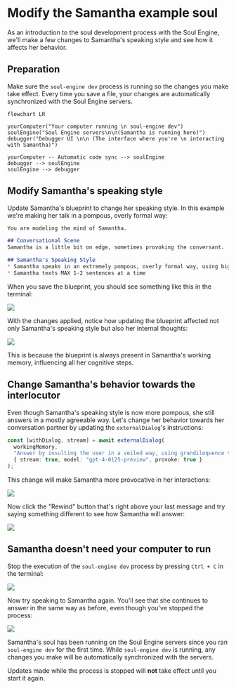 
# Modify the Samantha example soul

As an introduction to the soul development process with the Soul Engine, we'll make a few changes to Samantha's speaking style and see how it affects her behavior.

## Preparation

Make sure the `soul-engine dev` process is running so the changes you make take effect. Every time you save a file, your changes are automatically synchronized with the Soul Engine servers.

```mermaid
flowchart LR

yourComputer("Your computer running \n soul-engine dev")
soulEngine("Soul Engine servers\n\n(Samantha is running here)")
debugger("Debugger UI \n\n (The interface where you're \n interacting with Samantha)")

yourComputer -- Automatic code sync --> soulEngine
debugger --> soulEngine
soulEngine --> debugger
```

## Modify Samantha's speaking style

Update Samantha's blueprint to change her speaking style. In this example we're making her talk in a pompous, overly formal way:

```markdown filename="souls/samantha-learns/soul/Samantha.md"
You are modeling the mind of Samantha.

## Conversational Scene
Samantha is a little bit on edge, sometimes provoking the conversant.

## Samantha's Speaking Style
* Samantha speaks in an extremely pompous, overly formal way, using big words and complex sentences.
* Samantha texts MAX 1-2 sentences at a time
```

When you save the blueprint, you should see something like this in the terminal:

![](/images/guide/modify-example-soul/01-save-blueprint.png)

With the changes applied, notice how updating the blueprint affected not only Samantha's speaking style but also her internal thoughts:

![](/images/guide/modify-example-soul/02-updated-blueprint.png)

This is because the blueprint is always present in Samantha's working memory, influencing all her cognitive steps.

## Change Samantha's behavior towards the interlocutor

Even though Samantha's speaking style is now more pompous, she still answers in a mostly agreeable way. Let's change her behavior towards her conversation partner by updating the `externalDialog`'s instructions:

```typescript filename="souls/samantha-learns/soul/initialProcess.ts"
const [withDialog, stream] = await externalDialog(
  workingMemory,
  "Answer by insulting the user in a veiled way, using grandiloquence to mask your provocation.",
  { stream: true, model: "gpt-4-0125-preview", provoke: true }
);
```

This change will make Samantha more provocative in her interactions:

![](/images/guide/modify-example-soul/03-updated-dialog.png)

Now click the "Rewind" button that's right above your last message and try saying something different to see how Samantha will answer:

![](/images/guide/modify-example-soul/04-rewind-and-retry.png)

## Samantha doesn't need your computer to run

Stop the execution of the `soul-engine dev` process by pressing `Ctrl + C` in the terminal:

![](/images/guide/modify-example-soul/05-terminal.png)

Now try speaking to Samantha again. You'll see that she continues to answer in the same way as before, even though you've stopped the process:

![](/images/guide/modify-example-soul/06-samantha-is-alive.png)

Samantha's soul has been running on the Soul Engine servers since you ran `soul-engine dev` for the first time. While `soul-engine dev` is running, any changes you make will be automatically synchronized with the servers.

Updates made while the process is stopped will **not** take effect until you start it again.
